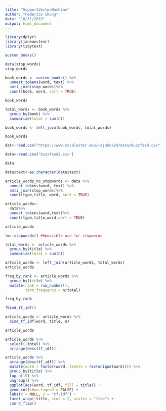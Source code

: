 ```yaml
---
title: "SupportVectorMachine"
author: "Federico Chung"
date: "10/31/2019"
output: html_document
---
```


```r
library(dplyr)
library(janeaustenr)
library(tidytext)

austen_books()

data(stop_words)
stop_words

book_words <- austen_books() %>%
  unnest_tokens(word, text) %>%
  anti_join(stop_words)%>%
  count(book, word, sort = TRUE)

book_words

total_words <- book_words %>% 
  group_by(book) %>% 
  summarize(total = sum(n))

book_words <- left_join(book_words, total_words)

book_words
```

```r
dat<-read.csv("https://www.macalester.edu/~ajohns24/data/buzzfeed.csv")

data<-read.csv("buzzfeed2.csv")

data
```


```r
data$text<-as.character(data$text)

article_words_no_stopwords <- data %>%
  unnest_tokens(word, text) %>%
  anti_join(stop_words)%>%
  count(type,title, word, sort = TRUE)

article_words<-
  data%>%
  unnest_tokens(word,text)%>%
  count(type,title,word,sort = TRUE)

article_words

tm::stopwords() ##possible use for stopwords
```

```r
total_words <- article_words %>% 
  group_by(title) %>% 
  summarize(total = sum(n))

article_words <- left_join(article_words, total_words)
article_words

freq_by_rank <- article_words %>% 
  group_by(title) %>% 
  mutate(rank = row_number(), 
         term_frequency = n/total)

freq_by_rank

?bind_tf_idf()

article_words <- article_words %>%
  bind_tf_idf(word, title, n)

article_words
```
```r
article_words %>%
  select(-total) %>%
  arrange(desc(tf_idf))

article_words %>%
  arrange(desc(tf_idf)) %>%
  mutate(word = factor(word, levels = rev(unique(word)))) %>% 
  group_by(title) %>% 
  top_n(15) %>% 
  ungroup() %>%
  ggplot(aes(word, tf_idf, fill = title)) +
  geom_col(show.legend = FALSE) +
  labs(x = NULL, y = "tf-idf") +
  facet_wrap(~title, ncol = 2, scales = "free") +
  coord_flip()
```



